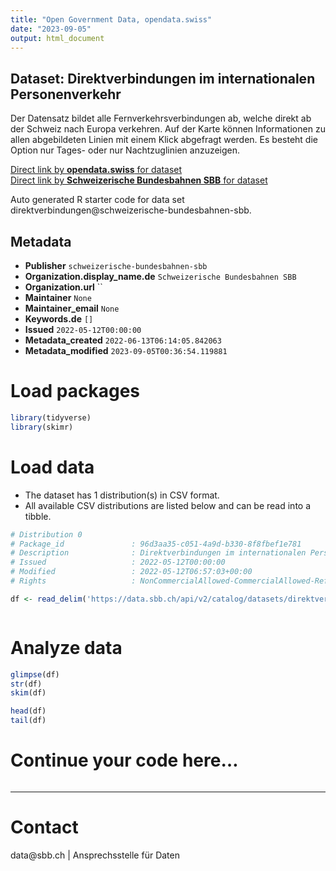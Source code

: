 ```yaml
---
title: "Open Government Data, opendata.swiss"
date: "2023-09-05"
output: html_document
---
```


## Dataset: Direktverbindungen im internationalen Personenverkehr

Der Datensatz bildet alle Fernverkehrsverbindungen ab, welche direkt ab der Schweiz nach Europa verkehren. Auf der Karte können Informationen zu allen abgebildeten Linien mit einem Klick abgefragt werden. Es besteht die Option nur Tages- oder nur Nachtzuglinien anzuzeigen.

[Direct link by **opendata.swiss** for dataset](https://opendata.swiss/de/dataset/direct-trains-in-europe)<br>
[Direct link by **Schweizerische Bundesbahnen SBB** for dataset](https://data.sbb.ch/explore/dataset/direktverbindungen/)

Auto generated R starter code for data set direktverbindungen@schweizerische-bundesbahnen-sbb.

## Metadata

- **Publisher** `schweizerische-bundesbahnen-sbb`
- **Organization.display_name.de** `Schweizerische Bundesbahnen SBB`
- **Organization.url** ``
- **Maintainer** `None`
- **Maintainer_email** `None`
- **Keywords.de** `[]`
- **Issued** `2022-05-12T00:00:00`
- **Metadata_created** `2022-06-13T06:14:05.842063`
- **Metadata_modified** `2023-09-05T00:36:54.119881`


# Load packages

```r

library(tidyverse)
library(skimr)

```

# Load data

-   The dataset has 1 distribution(s) in CSV format.
-   All available CSV distributions are listed below and can be read into a tibble.

```r

# Distribution 0
# Package_id               : 96d3aa35-c051-4a9d-b330-8f8fbef1e781
# Description              : Direktverbindungen im internationalen Personenverkehr (csv)
# Issued                   : 2022-05-12T00:00:00
# Modified                 : 2022-05-12T06:57:03+00:00
# Rights                   : NonCommercialAllowed-CommercialAllowed-ReferenceRequired

df <- read_delim('https://data.sbb.ch/api/v2/catalog/datasets/direktverbindungen/exports/csv')



```

# Analyze data

```r

glimpse(df)
str(df)
skim(df)

head(df)
tail(df)

```

# Continue your code here...

```r

```

------------------------------------------------------------------------

# Contact

data@sbb.ch | Ansprechsstelle für Daten
